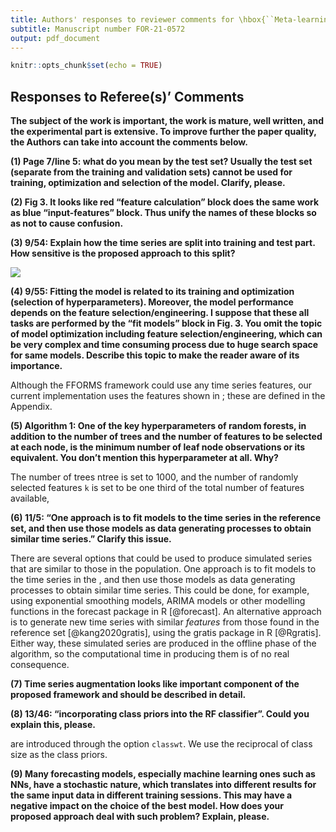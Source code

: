 ```yaml
---
title: Authors' responses to reviewer comments for \hbox{``Meta-learning how to forecast time series''}
subtitle: Manuscript number FOR-21-0572
output: pdf_document
---
```


```r
knitr::opts_chunk$set(echo = TRUE)
```


\textcolor{teal}{We would like to thank the Editor, Associate Editor and the anonymous reviewers for reviewing our paper, and for their insightful comments and suggestions. In this revision, we have addressed all the comments raised by the reviewers, and we have provided a point-by-point response to each comment.}

## Responses to Referee(s)' Comments

**The subject of the work is important, the work is mature, well written, and the experimental part is extensive. To improve further the paper quality, the Authors can take into account the comments below.**

**(1) Page 7/line 5: what do you mean by the test set? Usually the test set (separate from the training and validation sets) cannot be used for training, optimization and selection of the model. Clarify, please.**

\textcolor{teal}{Unfortunately, we were unable to find the place that corresponds to this comment. However, we have clarified this point in the revised manuscript in Section 2.3 and highlighted it below. See also our response to comment 3 below. Note that with the models we have used, there is no need for a validation set.}

\textcolor{blue}{The training set is used to estimate the parameters of a forecasting model. Based on this fitted model, we generate forecasts over the test set and compare them against the test set values. Since the test data are not used for model fitting, this practice provides a reliable indicator to evaluate how well the model makes accurate forecasts on new data.}

**(2) Fig 3. It looks like red “feature calculation” block does the same work as blue “input-features” block. Thus unify the names of these blocks so as not to cause confusion.**

\textcolor{teal}{We have changed the wording in Fig 3 - blue part  "input-features" to "feature calculation" to unify the names and avoid confusion.}

**(3) 9/54: Explain how the time series are split into training and test part. How sensitive is the proposed approach to this split?**

\textcolor{teal}{We include length as one of our features, but the remaining features are asymptotically independent of the length of the time series (i.e., they are ergodic), and they are independent of scale. We have added the following to section 3.1}

\textcolor{blue}{In our research, since we used the M-competition data, we used the training and test sets specified by the M-competition organizers. In the M-competitions the training set length for series varies, however, the test length for the time series is fixed for each frequency level. The numbers of observations in the test periods are 6 for yearly, 8 for quarterly, 18 for monthly, 13 for weekly, 14 for daily, and 48 for the hourly series. Use of this standard test set specified by the M-competitions allows to compare our results with the results of other studies. Figure 4 shows the distributions of length of the training period of the M-competition data and the simulated data used in the study.}

![]("images/lengthdis.png")

\textcolor{teal}{Furthermore, we added following to the conclusions section}

\textcolor{blue}{Our method is sensitive to the lengths of the time series because we employed length as an input feature. We found that the algorithm chooses simple models (such as random walks or white noise) for shorter time series, while heavily parameterized models are more likely to be chosen for long time series. PDP curves of length revealed that there is a threshold beyond which the probability of choosing various models in response to training set length starts to plateau.}

**(4) 9/55: Fitting the model is related to its training and optimization (selection of hyperparameters). Moreover, the model performance depends on the feature selection/engineering. I suppose that these all tasks are performed by the “fit models” block in Fig. 3. You omit the topic of model optimization including feature selection/engineering, which can be very complex and time consuming process due to huge search space for same models. Describe this topic to make the reader aware of its importance.**

\textcolor{teal}{Our feature set was based on prior studies, and we did not introduce any new features, or undertake any feature selection, as part of our algorithm. We have now clarified this in Section 3.3, as follows, with additions in blue:}

Although the FFORMS framework could use any time series features, our current implementation uses the features shown in \autoref{feature}; these are defined in the Appendix. \textcolor{blue}{These features were chosen based on their demonstrated utility in Kang, Hyndman \& Smith-Miles (2017) and
Montero-Manso et al. (2020).} 

\textcolor{teal}{We have also added some further information about this topic in the discussion and conclusion sections.}

\textcolor{blue}{Hyperparameter tuning, feature selection, and feature engineering are essential tasks in machine learning that can have a significant effect on the performance of the machine learning algorithm. In this study, we have selected features that are known to have been helpful in other studies, and we have used default settings for the various hyperparameters. It is expected that further improvements in the algorithm could be achieved by carefully engineering new features, by removing some of the features we have included, and by tuning the hyperparameters of the random forest classifier.}

**(5) Algorithm 1: One of the key hyperparameters of random forests, in addition to the number of trees and the number of features to be selected at each node, is the minimum number of leaf node observations or its equivalent. You don't mention this hyperparameter at all. Why?**

\textcolor{teal}{We now mention these parameters in Section 3.5. The additions we made are highlighted in blue. The relevant part of the paper now reads as follows:}

The number of trees ntree is set to 1000, and the number of randomly selected features `k` is set to be one third of the total number of features available, \textcolor{blue}{while the minimum number of leaf node observations is 1. The number of trees is set to 1000 to reduce the time in both the online and offline phases of the algorithm.}

**(6) 11/5: “One approach is to fit models to the time series in the reference set, and then use those models as data generating processes to obtain similar time series.” Clarify this issue.**

\textcolor{teal}{Please see section 3.2. We have now revised this paragraph in an attempt to make it clearer. The relevant part of the paper now reads as follows (the new additions are highlighted in blue):}

There are several options that could be used to produce simulated series that are similar to those in the population. One approach is to fit models to the time series in the \textcolor{blue}{observed sample}, and then use those models as data generating processes to obtain similar time series. This could be done, for example, using exponential smoothing models, ARIMA models or other modelling functions in the forecast package in R [@forecast]. \textcolor{blue}{For each fitted model, we can simulate multiple time series with similar characteristics to the observed data.} An alternative approach is to generate new time series with similar *features* from those found in the reference set [@kang2020gratis], using the gratis package in R [@Rgratis]. Either way, these simulated series are produced in the offline phase of the algorithm, so the computational time in producing them is of no real consequence.

**(7) Time series augmentation looks like important component of the proposed framework and should be described in detail.**

\textcolor{teal}{We have addressed this above following comment 6. We futher added the following to Section 3.2}

\textcolor{blue}{Data augmentation is used to expand the amount of training data by adding significantly changed versions of either existing data, or brand-new synthetic data that is derived from existing data. This helps to increase the generalizability of the algorithm.}


**(8) 13/46: “incorporating class priors into the RF classifier”. Could you explain this, please.**

\textcolor{teal}{This is mentioned in our paper under Section 3.5. We added a new sentence to clarify this point. The relevant part of the paper now reads as follows:}

\textcolor{blue}{The likelihood that a given class will appear in the bootstrap samples is represented by the class priors, which} are introduced through the option `classwt`. We use the reciprocal of class size as the class priors.


**(9) Many forecasting models, especially machine learning ones such as NNs, have a stochastic nature, which translates into different results for the same input data in different training sessions. This may have a negative impact on the choice of the best model. How does your proposed approach deal with such problem? Explain, please.**

\textcolor{teal}{We have now added the following comment to the concluding section.}

\textcolor{blue}{Several machine learning-based forecasting models such as NNs, have a stochastic estimation procedure, which leads to different results for the same input data in different training sessions, and this can affect the choise of best model. In such cases, one could fit many such models with different random seeds and use the average of the forecast error measure to select the best forecasting model when labelling time series.}

